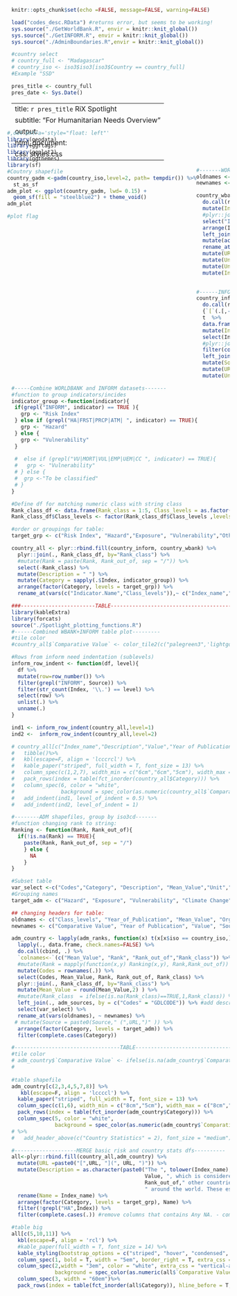```r
knitr::opts_chunk$set(echo =FALSE, message=FALSE, warning=FALSE)

load("codes_desc.RData") #returns error, but seems to be working!
sys.source("./GetWorldBank.R", envir = knitr::knit_global())
sys.source("./GetINFORM.R", envir = knitr::knit_global())
sys.source("./AdminBoundaries.R",envir = knitr::knit_global())
```

```r
#country select
# country_full <- "Madagascar"
# country_iso <- iso3$iso3[iso3$Country == country_full]
#Example "SSD"

pres_title <- country_full
pres_date <- Sys.Date()
```
---
title: `r pres_title` RiX Spotlight
subtitle: "For Humanitarian Needs Overview"
output:
  html_document:
      css: styles.css
---

<style type="text/css">
h1.title {
  font-size: 50px;
  color: Grey;
  text-align: right;
}
h3.subtitle {
  font-size: 30px;
  color: Grey;
  text-align: right;
}
.table-hover > tbody > tr:hover { 
  background-color: #f7f7e6;
}
.main-container {
  width: 80%;
    max-width: unset;
  }
</style>


<div style= "float:left; position:relative; top:-100px;margin-bottom:-100px;margin-left:-10px;">
```r
#,out.extra='style="float: left"'
library(geodata)
library(ggflags)
library(ggplot2)
library(ggthemes)
library(sf)
#Coutnry shapefile
country_gadm <-gadm(country_iso,level=2, path= tempdir()) %>%
  st_as_sf
adm_plot <- ggplot(country_gadm, lwd= 0.15) +
  geom_sf(fill = "steelblue2") + theme_void()
adm_plot

#plot flag

```
</div>
<!-- ## Basic Risk Data -->
```r
#-------WORLD BANK------
oldnames <- c("Indicator", "Year")
newnames <- c("Index", "Year of Publication")

country_wbank <- lapply(WB_data_all, function(x) x[x$iso3 == country_iso,]) %>%
  do.call(rbind,.) %>%
  mutate(Indicator = row.names(.)) %>% 
  #plyr::join(., Rank_class_df, by="Rank_class") %>%
  select("Indicator", "Value","Year", "Rank","Rank_out_of", "Rank_class") %>%
  arrange(Indicator) %>%
  left_join(.,Wbank_codes_desc, by = c("Indicator" = "Variable.API.Name")) %>% #add description and source
  mutate(across(everything(), as.vector)) %>% #remove any attribute label
  rename_at(vars(oldnames), ~ newnames) %>%
  mutate(URL = as.character("https://data.worldbank.org/")) %>%
  mutate(Unit = str_match(Indicator.Name, "\\((.*)\\)")[,1]) %>%
  mutate(Unit  = ifelse(is.na(Unit)==TRUE, as.character("(-)"), Unit)) %>%
  mutate(Indicator.Name = unlist(strsplit(.$`Indicator.Name`," \\(.*\\)")))
 

#------INFORM-----
country_inform <- lapply(Country_with_ranks, function(x) x[x$iso == country_iso,]) %>% #remove the iso column
  do.call(rbind, .) %>%
  {`[`(.[,-1])} %>% #remove column 1, which is the iso3 column
  t  %>%
  data.frame() %>%
  mutate(Index = rownames(.)) %>%
  select(Index, Value, Rank, Rank_out_of, Rank_class) %>%
  #plyr::join(., Rank_class_df, by="Rank_class") %>%
  filter(complete.cases(.)) %>%
  left_join(.,Inform_codes_desc, by = c("Index" = "INFORM.Id")) %>% #add description and source
  mutate(Source = dataset, `Year of Publication` = inform_year) %>%
  mutate(URL = as.character("https://drmkc.jrc.ec.europa.eu/inform-index")) %>%
  mutate(Unit = as.character("(scale 0-10)"))
```

```r
#-----Combine WORLDBANK and INFORM datasets-------
#function to group indicators/incides
indicator_group <-function(indicator){
 if(grepl("INFORM", indicator) == TRUE ){
   grp <- "Risk Index"
 } else if (grepl("HA|FRST|PRCP|ATM| ", indicator) == TRUE){
   grp <- "Hazard"
 } else {
   grp <- "Vulnerability"
 }
  
 #  else if (grepl("VU|MORT|VUL|EMP|UEM|CC ", indicator) == TRUE){
 #   grp <- "Vulnerability"
 # } else {
 #  grp <-"To be classified"
 # }
}

#Define df for matching numeric class with string class
Rank_class_df <- data.frame(Rank_class = 1:5, Class_levels = as.factor(c("Very Low","Low","Moderate","High","Very High")))
Rank_class_df$Class_levels <- factor(Rank_class_df$Class_levels ,levels = c("Very Low","Low","Moderate","High","Very High"))

#order or groupings for table:
target_grp <- c("Risk Index", "Hazard","Exposure", "Vulnerability","Others -to be classified") 

country_all <- plyr::rbind.fill(country_inform, country_wbank) %>%
  plyr::join(., Rank_class_df, by="Rank_class") %>%
  #mutate(Rank = paste(Rank, Rank_out_of, sep = "/")) %>%
  select(-Rank_class) %>%
  mutate(Description = " ") %>%
  mutate(Category = sapply(.$Index, indicator_group)) %>%
  arrange(factor(Category, levels = target_grp)) %>%
  rename_at(vars(c("Indicator.Name","Class_levels")),~ c("Index_name","Comparative Value"))
```

```r
###------------------------TABLE---------------------------------------------------------------------------
library(kableExtra)
library(forcats)
source("./Spotlight_plotting_functions.R")
#------Combined WBANK+INFORM table plot---------
#tile color
#country_all$`Comparative Value` <- color_tile2(c("palegreen3",'lightgoldenrod1', "tomato2"))(country_all$`Comparative Value`) #c("#9DBF9E", "#FCB97D", "#A84268")

#Rows from inform need indentation (sublevels)
inform_row_indent <- function(df, level){
  df %>%  
  mutate(row=row_number()) %>% 
  filter(grepl("INFORM", Source)) %>% 
  filter(str_count(Index, '\\.') == level) %>%
  select(row) %>%
  unlist(.) %>%
  unname(.)
}

ind1 <- inform_row_indent(country_all,level=1)
ind2 <-  inform_row_indent(country_all,level=2)

# country_all[c("Index_name","Description","Value","Year of Publication","Rank","Comparative Value","Source")] %>%
#   tibble()%>%
#   kbl(escape=F, align = 'lcccrcl') %>%
#   kable_paper("striped", full_width = T, font_size = 13) %>%
#   column_spec(c(1,2,7), width_min = c("6cm","6cm","5cm"), width_max = c("15cm","6cm","5cm")) %>%
#   pack_rows(index = table(fct_inorder(country_all$Category))) %>%
#   column_spec(6, color = "white",
#               background = spec_color(as.numeric(country_all$`Comparative Value`),alpha = 0.75, end = 0.4, option = "inferno")) %>%
#   add_indent(ind1, level_of_indent = 0.5) %>%
#   add_indent(ind2, level_of_indent = 1) 
```

<!-- ## Country Statistics -->
```r

#--------ADM shapefiles, group by iso3cd-------
#function changing rank to string:
Ranking <- function(Rank, Rank_out_of){
  if(!is.na(Rank) == TRUE){
    paste(Rank, Rank_out_of, sep = "/")
    } else {
      NA
    }
}

#Subset table
var_select <-c("Codes","Category", "Description", "Mean_Value","Unit","Year_of_Publication", "Rank", "Rank_out_of","Class_levels", "Organisation", "URL")
#Grouping names
target_adm <- c("Hazard", "Exposure", "Vulnerability", "Climate Change")

## changing headers for table:
oldnames <- c("Class_levels", "Year_of_Publication", "Mean_Value", "Organisation", "Codes", "Description")
newnames <- c("Comparative Value", "Year of Publication", "Value", "Source", "Index", "Index_name") ##it's the mean value per country but labeling as `Value` to be same as basic risk data table column names 

adm_country <- lapply(adm_ranks, function(x) t(x[x$iso == country_iso,][-1])) %>%
  lapply(., data.frame, check.names=FALSE) %>%
  do.call(cbind, .) %>%
  `colnames<-`(c("Mean_Value", "Rank", "Rank_out_of","Rank_class")) %>%
  #mutate(Rank = mapply(function(x,y) Ranking(x,y), Rank,Rank_out_of)) %>%
  mutate(Codes = rownames(.)) %>%
  select(Codes, Mean_Value, Rank, Rank_out_of, Rank_class) %>%
  plyr::join(., Rank_class_df, by="Rank_class") %>%
  mutate(Mean_Value = round(Mean_Value,2) ) %>%
  #mutate(Rank_class  = ifelse(is.na(Rank_class)==TRUE,1,Rank_class)) %>% # to deal with NAs in Rank, for plotting later
  left_join(., adm_sources, by = c("Codes" = "GDLCODE")) %>% #add description and source
  select(var_select) %>%
  rename_at(vars(oldnames), ~ newnames) %>%
 # mutate(Source = paste0(Source," (",URL,")" )) %>%
  arrange(factor(Category, levels = target_adm)) %>%
  filter(complete.cases(Category))

#----------------------------------TABLE-----------------------------------------------------------
#tile color
# adm_country$`Comparative Value` <- ifelse(is.na(adm_country$`Comparative Value`),NA,color_tile2(c("palegreen3",'lightgoldenrod1', "tomato2"))(adm_country$`Comparative Value`))
#   
  
#table shapefile
adm_country[c(2,3,4,5,7,8)] %>%
   kbl(escape=F, align = 'lccccl') %>%
  kable_paper("striped", full_width = T, font_size = 13) %>%
  column_spec(c(1,6), width_min = c("8cm","5cm"), width_max = c("8cm","5cm")) %>%
  pack_rows(index = table(fct_inorder(adm_country$Category))) %>%
  column_spec(5, color = "white",
              background = spec_color(as.numeric(adm_country$`Comparative Value`),alpha = 0.75, end = 0.4, option = "inferno"))
# %>%
#   add_header_above(c("Country Statistics" = 2), font_size = "medium")
```


```r
#--------------------MERGE basic risk and country stats dfs----------
all<-plyr::rbind.fill(country_all,adm_country) %>%
  mutate(URL =paste0("[",URL, "](", URL, ")")) %>%
  mutate(Description = as.character(paste0("The ", tolower(Index_name)," ",Unit," for ", country_full," is estimated to be ",
                                           Value, ", which is considered as ", `Comparative Value`," risk as compared to ",
                                           Rank_out_of," other countries. Additionally, ",country_full," ranks at ",Rank," out of ",Rank_out_of,
                                           " around the world. These estimates were taken from ",Source,", made in ",`Year of Publication`,". (", URL,")"))) %>%
  rename(Name = Index_name) %>%
  arrange(factor(Category, levels = target_grp), Name) %>%
  filter(!grepl("HA",Index)) %>%
  filter(complete.cases(.)) #remove columns that contains Any NA. - complete.cases

#table big
all[c(5,10,11)] %>%
  kbl(escape=F, align = 'rcl') %>%
  #kable_paper(full_width = T, font_size = 14) %>%
  kable_styling(bootstrap_options = c("striped", "hover", "condensed", "responsive"),full_width = T, font_size = 14) %>%
  column_spec(1, bold = T, width = "5em", border_right = T, extra_css = "vertical-align:middle;") %>%
  column_spec(2,width = "3em", color = "white", extra_css = "vertical-align:middle;",
              background = spec_color(as.numeric(all$`Comparative Value`),alpha = 0.5, end = 0.4, option = "inferno"))%>%
  column_spec(3, width = "60em")%>%
  pack_rows(index = table(fct_inorder(all$Category)), hline_before = T, bold=T) 

```



